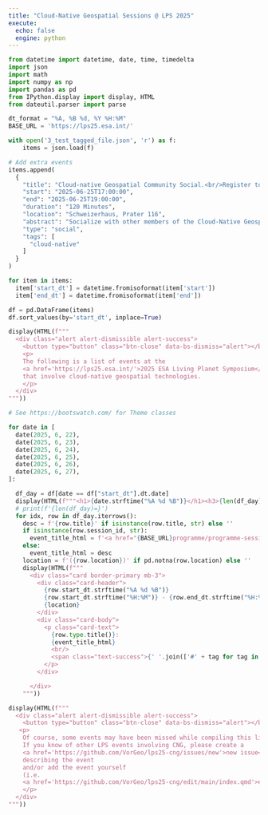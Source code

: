 ```yaml
---
title: "Cloud-Native Geospatial Sessions @ LPS 2025"
execute:
  echo: false
  engine: python
---
```


```python
from datetime import datetime, date, time, timedelta
import json
import math
import numpy as np
import pandas as pd
from IPython.display import display, HTML
from dateutil.parser import parse
```

```python
dt_format = "%A, %B %d, %Y %H:%M"
BASE_URL = 'https://lps25.esa.int/'

with open('3_test_tagged_file.json', 'r') as f:
    items = json.load(f)

# Add extra events
items.append(
  {
    "title": "Cloud-native Geospatial Community Social.<br/>Register to attend <a href='https://lu.ma/56jksm3l?tk=LJtRja'>here</a>",
    "start": "2025-06-25T17:00:00",
    "end": "2025-06-25T19:00:00",
    "duration": "120 Minutes",
    "location": "Schweizerhaus, Prater 116",
    "abstract": "Socialize with other members of the Cloud-Native Geospatial community. ",
    "type": "social",
    "tags": [
      "cloud-native"
    ]
  }
)
```
```python
for item in items:
  item['start_dt'] = datetime.fromisoformat(item['start'])
  item['end_dt'] = datetime.fromisoformat(item['end'])

df = pd.DataFrame(items)
df.sort_values(by='start_dt', inplace=True)
```

```python
display(HTML(f"""
  <div class="alert alert-dismissible alert-success">
    <button type="button" class="btn-close" data-bs-dismiss="alert"></button>
    <p>
    The following is a list of events at the
    <a href='https://lps25.esa.int/'>2025 ESA Living Planet Symposium</a>
    that involve cloud-native geospatial technologies.
    </p>
  </div>
"""))
```

```python
# See https://bootswatch.com/ for Theme classes

for date in [
  date(2025, 6, 22),
  date(2025, 6, 23),
  date(2025, 6, 24),
  date(2025, 6, 25),
  date(2025, 6, 26),
  date(2025, 6, 27),
]:

  df_day = df[date == df["start_dt"].dt.date]
  display(HTML(f"""<h1>{date.strftime("%A %d %B")}</h1><h3>{len(df_day)} events</h3>"""))
  # print(f'{len(df_day)=}')
  for idx, row in df_day.iterrows():
    desc = f'{row.title}' if isinstance(row.title, str) else ''
    if isinstance(row.session_id, str):
      event_title_html = f'<a href="{BASE_URL}programme/programme-session/?id={row.session_id}" class="card-link">{desc}</a>'
    else:
      event_title_html = desc
    location = f'({row.location})' if pd.notna(row.location) else ''
    display(HTML(f"""
      <div class="card border-primary mb-3">
        <div class="card-header">
          {row.start_dt.strftime("%A %d %B")}
          {row.start_dt.strftime("%H:%M")} - {row.end_dt.strftime("%H:%M")}
          {location}
        </div>
        <div class="card-body">
          <p class="card-text">
            {row.type.title()}:
            {event_title_html}
            <br/>
            <span class="text-success">{' '.join(['#' + tag for tag in row.tags])}</span>
          </p>
        </div>

      </div>
    """))
```


```python
display(HTML(f"""
  <div class="alert alert-dismissible alert-success">
    <button type="button" class="btn-close" data-bs-dismiss="alert"></button>
   <p>
    Of course, some events may have been missed while compiling this list.
    If you know of other LPS events involving CNG, please create a 
    <a href='https://github.com/VorGeo/lps25-cng/issues/new'>new issue</a>
    describing the event
    and/or add the event yourself
    (i.e. 
    <a href='https://github.com/VorGeo/lps25-cng/edit/main/index.qmd'>edit this page</a>, add a new event 'item', and then submit a PR).
    </p>
  </div>
"""))
```